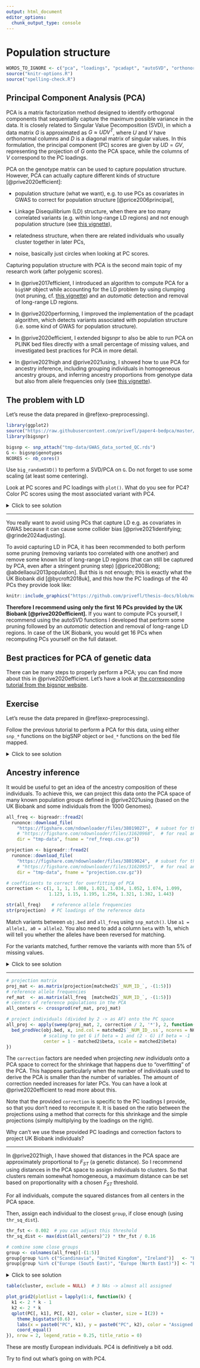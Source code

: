 ```yaml
---
output: html_document
editor_options: 
  chunk_output_type: console
---
```


# Population structure

```r
WORDS_TO_IGNORE <- c("pca", "loadings", "pcadapt", "autoSVD", "orthonormal")
source("knitr-options.R")
source("spelling-check.R")
```

## Principal Component Analysis (PCA)

PCA is a matrix factorization method designed to identify orthogonal components that sequentially capture the maximum possible variance in the data. 
It is closely related to Singular Value Decomposition (SVD), in which a data matrix $G$ is approximated as $G \approx U D V^T$, where $U$ and $V$ have orthonormal columns and $D$ is a diagonal matrix of singular values. 
In this formulation, the principal component (PC) scores are given by $U D = G V$, representing the projection of $G$ onto the PCA space, while the columns of $V$ correspond to the PC loadings.

PCA on the genotype matrix can be used to capture population structure.
However, PCA can actually capture different kinds of structure [@prive2020efficient]:

- population structure (what we want), e.g. to use PCs as covariates in GWAS to correct for population structure [@price2006principal],

- Linkage Disequilibrium (LD) structure, when there are too many correlated variants (e.g. within long-range LD regions) and not enough population structure (see [this vignette](https://privefl.github.io/bigsnpr/articles/how-to-PCA.html)),

- relatedness structure, when there are related individuals who usually cluster together in later PCs,

- noise, basically just circles when looking at PC scores.

Capturing population structure with PCA is the second main topic of my research work (after polygenic scores).

- In @prive2017efficient, I introduced an algorithm to compute PCA for a `bigSNP` object while accounting for the LD problem by using clumping (not pruning, cf. [this vignette](https://privefl.github.io/bigsnpr/articles/pruning-vs-clumping.html)) and an *automatic* detection and removal of long-range LD regions.

- In @prive2020performing, I improved the implementation of the pcadapt algorithm, which detects variants associated with population structure (i.e. some kind of GWAS for population structure).

- In @prive2020efficient, I extended bigsnpr to also be able to run PCA on PLINK bed files directly with a small percentage of missing values, and investigated best practices for PCA in more detail.

- In @prive2021high and @prive2021using, I showed how to use PCA for ancestry inference, including grouping individuals in homogeneous ancestry groups, and inferring ancestry proportions from genotype data but also from allele frequencies only (see [this vignette](https://privefl.github.io/bigsnpr/articles/ancestry.html)).


## The problem with LD

Let's reuse the data prepared in \@ref(exo-preprocessing).

```r
library(ggplot2)
source("https://raw.githubusercontent.com/privefl/paper4-bedpca/master/code/plot_grid2.R")
library(bigsnpr)

bigsnp <- snp_attach("tmp-data/GWAS_data_sorted_QC.rds")
G <- bigsnp$genotypes
NCORES <- nb_cores()
```

:::: {.infobox .exo}
Use `big_randomSVD()` to perform a SVD/PCA on `G`. Do not forget to use some scaling (at least some centering). 

Look at PC scores and PC loadings with `plot()`. What do you see for PC4? Color PC scores using the most associated variant with PC4.
::::

<details>
<summary>Click to see solution</summary>

```r
svd <- runonce::save_run(
  big_randomSVD(G, fun.scaling = big_scale(), ncores = NCORES),
  file = "tmp-data/svd_with_ld.rds")
plot(svd)  # scree plot -> singular values
plot(svd, type = "scores")  # individuals in the PCA space
plot(svd, type = "scores", scores = 3:4)
# effects of variants along the genome 
# (x-axis: variant index; y-axis: effect of variant in PC)
plot(svd, type = "loadings", loadings = 1:10, coef = 0.4)
```

What is going on with PC4?

```r
the_max <- which.max(abs(svd$v[, 4]))
plot(svd, type = "scores", scores = 3:4) +
  aes(color = as.factor(G[, the_max])) + 
  labs(color = "Genotype at most influential SNP") +
  guides(color = guide_legend(override.aes = list(size = 3))) +
  theme(legend.position = "bottom",
        legend.text = element_text(margin = margin(r = 6)))
```

PC4 is basically capturing variation in a block of LD (the peak you see for loadings of PC4) and is then very correlated to genetic variants in this region (especially `the_max`).

```r
PC4 <- predict(svd)[, 4]
cor(PC4, G[, the_max])
qplot(PC4, G[, the_max], alpha = I(0.1)) + 
  theme_bw(14) + geom_smooth(method = "lm")
```


</details>

***

:::: {.infobox .caution}
You really want to avoid using PCs that capture LD e.g. as covariates in GWAS because it can cause some collider bias [@prive2021identifying; @grinde2024adjusting].
::::

To avoid capturing LD in PCA, it has been recommended to both perform some pruning (removing variants too correlated with one another) and remove some known list of long-range LD regions (that can still be captured by PCA, even after a stringent pruning step) [@price2008long; @abdellaoui2013population]. But this is not enough; this is exactly what the UK Biobank did [@bycroft2018uk], and this how the PC loadings of the 40 PCs they provide look like:

```r
knitr::include_graphics("https://github.com/privefl/thesis-docs/blob/master/figures/loadings-ukbb.jpeg?raw=true")
```

**Therefore I recommend using only the first 16 PCs provided by the UK Biobank [@prive2020efficient].** If you want to compute PCs yourself, I recommend using the autoSVD functions I developed that perform some pruning followed by an *automatic* detection and removal of long-range LD regions.
In case of the UK Biobank, you would get 16 PCs when recomputing PCs yourself on the full dataset.


## Best practices for PCA of genetic data

There can be many steps to properly perform a PCA; you can find more about this in @prive2020efficient.
Let's have a look at [the corresponding tutorial from the bigsnpr website](https://privefl.github.io/bigsnpr/articles/bedpca.html).


## Exercise {#exo-pca}

:::: {.infobox .exo}
Let's reuse the data prepared in \@ref(exo-preprocessing).

Follow the previous tutorial to perform a PCA for this data, using either `snp_*` functions on the bigSNP object or `bed_*` functions on the bed file mapped.
::::

<details>
<summary>Click to see solution</summary>

First, let's get an idea of the relatedness in the data using
```r
library(bigsnpr)
(NCORES <- nb_cores())
plink2 <- download_plink2("tmp-data")
rel <- snp_plinkKINGQC(plink2, "tmp-data/GWAS_data_sorted_QC.bed",
                       thr.king = 2^-4.5, make.bed = FALSE, ncores = NCORES)
```

```r
hist(log2(rel$KINSHIP), "FD"); abline(v = c(-4.5, -3.5), col = "red")
```

:::: {.infobox .info}
When computing relatedness with KING, LD pruning is *NOT* recommended. However, it may be useful to filter out some variants that are highly associated with population structure, e.g. as performed in the UK Biobank [@bycroft2018uk]. For example, see [this code](https://github.com/privefl/bigsnpr-extdoc/blob/main/example-code/2-rel-and-pca.R).
::::

Relatedness should not be a major issue here. Let's now compute PCs.

:::: {.infobox .info}
All the code that follows could be run on the bigSNP object we made before. Nevertheless, to showcase the `bed_*` functions here, we will run the following analyses on the bed file directly.
::::

```r
# Memory-map a bed file directly
obj.bed <- bed("tmp-data/GWAS_data_sorted_QC.bed")
```

```r
obj.svd <- runonce::save_run(
  bed_autoSVD(obj.bed, k = 12, ncores = NCORES),
  file = "tmp-data/PCA_GWAS_data.rds")
```

```r
plot(obj.svd)
plot(obj.svd, type = "scores", scores = 1:12, coeff = 0.5)
```

There is some population structure (maybe up to 6 PCs). You should also check loadings to make sure there is no LD structure (peaks on loadings):

```r
plot(obj.svd, type = "loadings", loadings = 1:6, coeff = 0.5)
```

No peaks, but loadings of PC4 are a bit odd.

:::: {.infobox .question}
Why do I use hex bins to plot PC loadings?
::::

If you expect the individuals to mostly come from one population (e.g. in a national biobank), you can simply use a robust distance to identify a homogeneous subset of individuals, then look at the histogram of log-distances to choose a threshold based on visual inspection (here I would probably choose 4.5).

```r
PC <- predict(obj.svd)
ldist <- log(bigutilsr::dist_ogk(PC[, 1:6]))
hist(ldist, "FD"); abline(v = 4.5, col = "red")
```

```r
plot_grid2(plotlist = lapply(1:4, function(k) {
  k1 <- 2 * k - 1
  k2 <- 2 * k
  qplot(PC[, k1], PC[, k2], color = ldist, size = I(2)) +
    scale_color_viridis_c() +
    theme_bigstatsr(0.6) +
    labs(x = paste0("PC", k1), y = paste0("PC", k2), color = "log-distance") +
    coord_equal()
}), nrow = 2, legend_ratio = 0.2, title_ratio = 0)
```

</details>


## Ancestry inference {#ancestry}

It would be useful to get an idea of the ancestry composition of these individuals.
To achieve this, we can project this data onto the PCA space of many known population groups defined in @prive2021using (based on the UK Biobank and some individuals from the 1000 Genomes).

```r
all_freq <- bigreadr::fread2(
  runonce::download_file(
    "https://figshare.com/ndownloader/files/38019027",  # subset for the tutorial (46 MB)
    # "https://figshare.com/ndownloader/files/31620968",  # for real analyses (849 MB)
    dir = "tmp-data", fname = "ref_freqs.csv.gz"))

projection <- bigreadr::fread2(
  runonce::download_file(
    "https://figshare.com/ndownloader/files/38019024",  # subset for the tutorial (44 MB)
    # "https://figshare.com/ndownloader/files/31620953",  # for real analyses (847 MB)
    dir = "tmp-data", fname = "projection.csv.gz"))

# coefficients to correct for overfitting of PCA
correction <- c(1, 1, 1, 1.008, 1.021, 1.034, 1.052, 1.074, 1.099,
                1.123, 1.15, 1.195, 1.256, 1.321, 1.382, 1.443)
```

```r
str(all_freq)    # reference allele frequencies
str(projection)  # PC loadings of the reference data
```

:::: {.infobox .exo}
Match variants between `obj.bed` and `all_freq` using `snp_match()`. Use `a1 = allele1, a0 = allele2`. You also need to add a column `beta` with 1s, which will tell you whether the alleles have been reversed for matching.

For the variants matched, further remove the variants with more than 5% of missing values.
::::

<details>
<summary>Click to see solution</summary>

```r
# match variants between the two datasets
library(dplyr)
matched <- obj.bed$map %>%
  transmute(chr = chromosome, pos = physical.pos, a1 = allele1, a0 = allele2) %>%
  mutate(beta = 1) %>%
  snp_match(all_freq[1:5]) %>%
  print()
```

:::: {.infobox .caution}
Usually `allele1` are the effect alleles.
But some datasets may have the convention that `a0 = allele1, a1 = allele2`, therefore all effects and allele frequencies are reversed (after matching).
::::

```r
# further subsetting on missing values
counts <- bed_counts(obj.bed, ind.col = matched$`_NUM_ID_.ss`, ncores = NCORES)
hist(counts[4, ])
ind <- which((counts[4, ] / nrow(obj.bed)) < 0.05)
matched2 <- matched[ind, ]
```

</details>

***

```r
# projection matrix
proj_mat <- as.matrix(projection[matched2$`_NUM_ID_`, -(1:5)])
# reference allele frequencies
ref_mat  <- as.matrix(all_freq  [matched2$`_NUM_ID_`, -(1:5)])
# centers of reference populations in the PCA
all_centers <- crossprod(ref_mat, proj_mat)
```

```r
# project individuals (divided by 2 -> as AF) onto the PC space
all_proj <- apply(sweep(proj_mat, 2, correction / 2, '*'), 2, function(x) {
  bed_prodVec(obj.bed, x, ind.col = matched2$`_NUM_ID_.ss`, ncores = NCORES,
              # scaling to get G if beta = 1 and (2 - G) if beta = -1
              center = 1 - matched2$beta, scale = matched2$beta)
})
```

:::: {.infobox .info}
The `correction` factors are needed when projecting *new individuals* onto a PCA space to correct for the shrinkage that happens due to "overfitting" of the PCA. This happens particularly when the number of individuals used to derive the PCA is smaller than the number of variables. The amount of correction needed increases for later PCs. You can have a look at @prive2020efficient to read more about this.

Note that the provided `correction` is specific to the PC loadings I provide, so that you don't need to recompute it. It is based on the ratio between the projections using a method that corrects for this shrinkage and the simple projections (simply multiplying by the loadings on the right).
::::

:::: {.infobox .question}
Why can't we use these provided PC loadings and correction factors to project UK Biobank individuals?
::::

***

:::: {.infobox .info}
In @prive2021high, I have showed that distances in the PCA space are approximately proportional to $F_{ST}$ (a genetic distance). So I recommend using distances in the PCA space to assign individuals to clusters. So that clusters remain somewhat homogeneous, a maximum distance can be set based on proportionality with a chosen $F_{ST}$ threshold. 
::::

:::: {.infobox .exo}
For all individuals, compute the squared distances from all centers in the PCA space.

Then, assign each individual to the closest `group`, if close enough (using `thr_sq_dist`).
::::

```r
thr_fst <- 0.002  # you can adjust this threshold
thr_sq_dist <- max(dist(all_centers)^2) * thr_fst / 0.16

# combine some close groups
group <- colnames(all_freq)[-(1:5)]
group[group %in% c("Scandinavia", "United Kingdom", "Ireland")]   <- "Europe (North West)"
group[group %in% c("Europe (South East)", "Europe (North East)")] <- "Europe (East)"
```

<details>
<summary>Click to see solution</summary>

We can then assign each individual to their closest center:
```r
# distance of individuals from each reference population (the center)
all_sq_dist <- apply(all_centers, 1, function(one_center) {
  rowSums(sweep(all_proj, 2, one_center, '-')^2)
})

# assign to closest cluster, when close enough
cluster <- apply(all_sq_dist, 1, function(sq_dist) {
  ind <- which.min(sq_dist)
  if (sq_dist[ind] < thr_sq_dist) group[ind] else NA
})
```

</details>

```r
table(cluster, exclude = NULL)  # 3 NAs -> almost all assigned
```

```r
plot_grid2(plotlist = lapply(1:4, function(k) {
  k1 <- 2 * k - 1
  k2 <- 2 * k
  qplot(PC[, k1], PC[, k2], color = cluster, size = I(2)) +
    theme_bigstatsr(0.6) +
    labs(x = paste0("PC", k1), y = paste0("PC", k2), color = "Assigned group") +
    coord_equal()
}), nrow = 2, legend_ratio = 0.25, title_ratio = 0)
```

These are mostly European individuals.
PC4 is definitively a bit odd.

:::: {.infobox .exo}
Try to find out what's going on with PC4.
::::
